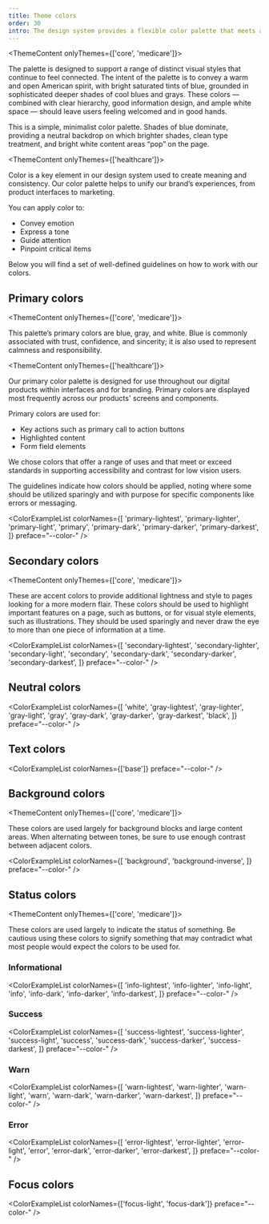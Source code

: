 ```yaml
---
title: Theme colors
order: 30
intro: The design system provides a flexible color palette that meets accessible color contrast requirements.
---
```


<ThemeContent onlyThemes={['core', 'medicare']}>

The palette is designed to support a range of distinct visual styles that continue to feel connected. The intent of the palette is to convey a warm and open American spirit, with bright saturated tints of blue, grounded in sophisticated deeper shades of cool blues and grays. These colors — combined with clear hierarchy, good information design, and ample white space — should leave users feeling welcomed and in good hands.

This is a simple, minimalist color palette. Shades of blue dominate, providing a neutral backdrop on which brighter shades, clean type treatment, and bright white content areas “pop” on the page.

</ThemeContent>


<ThemeContent onlyThemes={['healthcare']}>

Color is a key element in our design system used to create meaning and consistency. Our color palette helps to unify our brand’s experiences, from product interfaces to marketing. 

You can apply color to:

- Convey emotion
- Express a tone
- Guide attention
- Pinpoint critical items

Below you will find a set of well-defined guidelines on how to work with our colors.

</ThemeContent>


## Primary colors


<ThemeContent onlyThemes={['core', 'medicare']}>

This palette’s primary colors are blue, gray, and white. Blue is commonly associated with trust, confidence, and sincerity; it is also used to represent calmness and responsibility.

</ThemeContent>

<ThemeContent onlyThemes={['healthcare']}>

Our primary color palette is designed for use throughout our digital products within interfaces and for branding. Primary colors are displayed most frequently across our products' screens and components.

Primary colors are used for:

- Key actions such as primary call to action buttons
- Highlighted content
- Form field elements

We chose colors that offer a range of uses and that meet or exceed standards in supporting accessibility and contrast for low vision users.


The guidelines indicate how colors should be applied, noting where some should be utilized sparingly and with purpose for specific components like errors or messaging.

</ThemeContent>

<ColorExampleList
  colorNames={[
    'primary-lightest',
    'primary-lighter',
    'primary-light',
    'primary',
    'primary-dark',
    'primary-darker',
    'primary-darkest',
  ]}
  preface="--color-"
/>

## Secondary colors

<ThemeContent onlyThemes={['core', 'medicare']}>

These are accent colors to provide additional lightness and style to pages looking for a more modern flair. These colors should be used to highlight important features on a page, such as buttons, or for visual style elements, such as illustrations. They should be used sparingly and never draw the eye to more than one piece of information at a time.

</ThemeContent>

<ColorExampleList
  colorNames={[
    'secondary-lightest',
    'secondary-lighter',
    'secondary-light',
    'secondary',
    'secondary-dark',
    'secondary-darker',
    'secondary-darkest',
  ]}
  preface="--color-"
/>

## Neutral colors

<ColorExampleList
  colorNames={[
    'white',
    'gray-lightest',
    'gray-lighter',
    'gray-light',
    'gray',
    'gray-dark',
    'gray-darker',
    'gray-darkest',
    'black',
  ]}
  preface="--color-"
/>

## Text colors

<ColorExampleList
  colorNames={['base']}
  preface="--color-"
/>

## Background colors

<ThemeContent onlyThemes={['core', 'medicare']}>

These colors are used largely for background blocks and large content areas. When alternating between tones, be sure to use enough contrast between adjacent colors.

</ThemeContent>

<ColorExampleList
  colorNames={[
    'background',
    'background-inverse', 
  ]}
  preface="--color-"
/>

## Status colors

<ThemeContent onlyThemes={['core', 'medicare']}>

These colors are used largely to indicate the status of something.
Be cautious using these colors to signify something that may contradict what most people would expect the colors to be used for.

</ThemeContent>

### Informational

<ColorExampleList
  colorNames={[
    'info-lightest',
    'info-lighter',
    'info-light',
    'info',
    'info-dark',
    'info-darker',
    'info-darkest',
  ]}
  preface="--color-"
/>

### Success

<ColorExampleList
  colorNames={[
    'success-lightest',
    'success-lighter',
    'success-light',
    'success',
    'success-dark',
    'success-darker',
    'success-darkest',
  ]}
  preface="--color-"
/>

### Warn
<ColorExampleList
  colorNames={[
    'warn-lightest',
    'warn-lighter',
    'warn-light',
    'warn',
    'warn-dark',
    'warn-darker',
    'warn-darkest',
  ]}
  preface="--color-"
/>

### Error
<ColorExampleList
  colorNames={[
    'error-lightest',
    'error-lighter',
    'error-light',
    'error',
    'error-dark',
    'error-darker',
    'error-darkest',
  ]}
  preface="--color-"
/>

## Focus colors

<ColorExampleList colorNames={['focus-light', 'focus-dark']} preface="--color-" />
